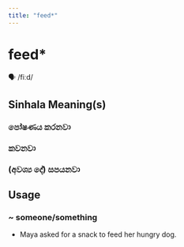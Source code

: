 ```yaml
---
title: "feed*"
---
```


# feed*

🗣️ /fiːd/

## Sinhala Meaning(s)

### පෝෂණය කරනවා
### කවනවා
### (අවශ්‍ය දේ) සපයනවා

## Usage

### ~ someone/something

- Maya asked for a snack to feed her hungry dog. 


